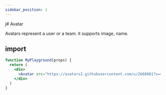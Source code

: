 ```yaml
---
sidebar_position: 1
---
```


j# Avatar

Avatars represent a user or a team. it supports image, name.

## import

```jsx live
function MyPlayground(props) {
  return (
    <div>
      <Avatar src="https://avatars2.githubusercontent.com/u/2668081?s=460&u=6e7f6312c57a4b4f23cc4504ff3f62d4e42f9259&v=4"></Avatar>
    </div>
  )
}
```
